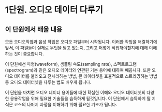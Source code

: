 # 1단원. 오디오 데이터 다루기

## 이 단원에서 배울 내용

모든 오디오작업과 음성 작업은 오디오 파일부터 시작됩니다. 이러한 작업을 해결하기에 앞서, 이 파일들이 실제로 무엇을 담고 있는지, 그리고 어떻게 작업해야할지에 대해 이해하는 것이 중요합니다.

이 단원에선 파형(waveform), 샘플링 속도(sampling rate), 스펙트로그램(spectrogram)과 같은 오디오 데이터와 연관된 기본 용어에 대하여 배웁니다. 또한 오디오 데이터를 불러오고 전처리하는 방법, 큰 데이터셋을 효율적으로 스트리밍하는 방법 등 오디오 데이터셋을 다루는 법도 배우게 됩니다.

이 단원을 마치면 오디오 데이터 용어들에 대한 확실한 이해와 오디오 데이터셋의 다양한 응용작업을 위해 필요한 기술들을 습득하게 될것입니다. 이 단원에서 습득하게 될 지식은 코스의 나머지 과정을 이해하기 위해 필요한 기초가 됩니다.
